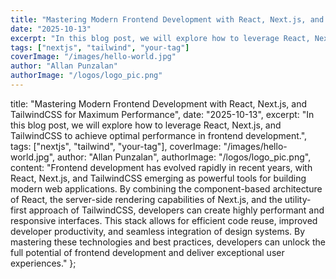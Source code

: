 ```yaml
---
title: "Mastering Modern Frontend Development with React, Next.js, and TailwindCSS for Maximum Performance"
date: "2025-10-13"
excerpt: "In this blog post, we will explore how to leverage React, Next.js, and TailwindCSS to achieve optimal performance in frontend development."
tags: ["nextjs", "tailwind", "your-tag"]
coverImage: "/images/hello-world.jpg"
author: "Allan Punzalan"
authorImage: "/logos/logo_pic.png"
---
```


title: "Mastering Modern Frontend Development with React, Next.js, and TailwindCSS for Maximum Performance",
date: "2025-10-13",
excerpt: "In this blog post, we will explore how to leverage React, Next.js, and TailwindCSS to achieve optimal performance in frontend development.",
tags: ["nextjs", "tailwind", "your-tag"],
coverImage: "/images/hello-world.jpg",
author: "Allan Punzalan",
authorImage: "/logos/logo_pic.png",
content: "Frontend development has evolved rapidly in recent years, with React, Next.js, and TailwindCSS emerging as powerful tools for building modern web applications. By combining the component-based architecture of React, the server-side rendering capabilities of Next.js, and the utility-first approach of TailwindCSS, developers can create highly performant and responsive interfaces. This stack allows for efficient code reuse, improved developer productivity, and seamless integration of design systems. By mastering these technologies and best practices, developers can unlock the full potential of frontend development and deliver exceptional user experiences."
};
